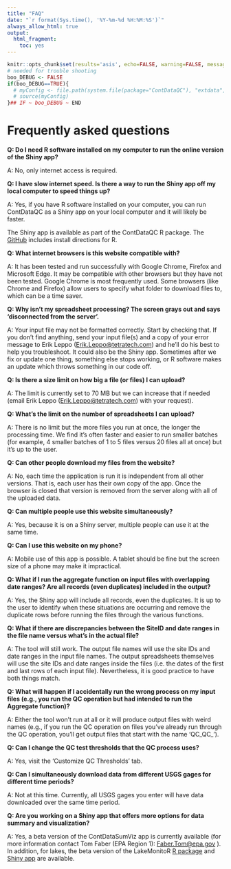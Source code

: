 ```yaml
---
title: "FAQ"
date: "`r format(Sys.time(), '%Y-%m-%d %H:%M:%S')`"
always_allow_html: true
output:
  html_fragment:
    toc: yes
---
```


```r
knitr::opts_chunk$set(results='asis', echo=FALSE, warning=FALSE, message = FALSE)
# needed for trouble shooting
boo_DEBUG <- FALSE
if(boo_DEBUG==TRUE){
  # myConfig <- file.path(system.file(package="ContDataQC"), "extdata", "config.ORIG.R")
  # source(myConfig)
}## IF ~ boo_DEBUG ~ END
```

# Frequently asked questions

**Q: Do I need R software installed on my computer to run the online version of the Shiny app?**

A: No, only internet access is required.

**Q: I have slow internet speed. Is there a way to run the Shiny app off my local computer to speed things up?**

A: Yes, if you have R software installed on your computer, you can run ContDataQC as a Shiny app on your local computer and it will likely be faster.

The Shiny app is available as part of the ContDataQC R package.  The <a href="https://github.com/leppott/ContDataQC" target="_blank">GitHub</a> includes
install directions for R.

**Q: What internet browsers is this website compatible with?**

A: It has been tested and run successfully with Google Chrome, Firefox and Microsoft Edge. It may be compatible with other browsers but they have not been tested. Google Chrome is most frequently used. Some browsers (like Chrome and Firefox) allow users to specify what folder to download files to, which can be a time saver.

**Q: Why isn't my spreadsheet processing? The screen grays out and says 'disconnected from the server'.**

A: Your input file may not be formatted correctly. Start by checking that. If you don't find anything, send your input file(s) and a copy of your error message to Erik Leppo ([Erik.Leppo\@tetratech.com](mailto:Erik.Leppo@tetratech.com){.email}) and he'll do his best to help you troubleshoot. It could also be the Shiny app. Sometimes after we fix or update one thing, something else stops working, or R software makes an update which throws something in our code off.

**Q: Is there a size limit on how big a file (or files) I can upload?**

A: The limit is currently set to 70 MB but we can increase that if needed (email Erik Leppo ([Erik.Leppo\@tetratech.com](mailto:Erik.Leppo@tetratech.com){.email}) with your request).

**Q: What's the limit on the number of spreadsheets I can upload?**

A: There is no limit but the more files you run at once, the longer the processing time. We find it's often faster and easier to run smaller batches (for example, 4 smaller batches of 1 to 5 files versus 20 files all at once) but it's up to the user.

**Q: Can other people download my files from the website?**

A: No, each time the application is run it is independent from all other versions. That is, each user has their own copy of the app. Once the browser is closed that version is removed from the server along with all of the uploaded data.

**Q: Can multiple people use this website simultaneously?**

A: Yes, because it is on a Shiny server, multiple people can use it at the same time.

**Q: Can I use this website on my phone?**

A: Mobile use of this app is possible. A tablet should be fine but the screen size of a phone may make it impractical.

**Q: What if I run the aggregate function on input files with overlapping date ranges? Are all records (even duplicates) included in the output?**

A: Yes, the Shiny app will include all records, even the duplicates. It is up to the user to identify when these situations are occurring and remove the duplicate rows before running the files through the various functions.

**Q: What if there are discrepancies between the SiteID and date ranges in the file name versus what's in the actual file?**

A: The tool will still work. The output file names will use the site IDs and date ranges in the input file names. The output spreadsheets themselves will use the site IDs and date ranges inside the files (i.e. the dates of the first and last rows of each input file). Nevertheless, it is good practice to have both things match.

**Q: What will happen if I accidentally run the wrong process on my input files (e.g., you run the QC operation but had intended to run the Aggregate function)?**

A: Either the tool won't run at all or it will produce output files with weird names (e.g., if you run the QC operation on files you've already run through the QC operation, you'll get output files that start with the name 'QC_QC\_').

**Q: Can I change the QC test thresholds that the QC process uses?**

A: Yes, visit the 'Customize QC Thresholds' tab.

**Q: Can I simultaneously download data from different USGS gages for different time periods?**

A: Not at this time. Currently, all USGS gages you enter will have data downloaded over the same time period.

**Q: Are you working on a Shiny app that offers more options for data summary and visualization?**

A: Yes, a beta version of the ContDataSumViz app is currently available (for more 
information contact Tom Faber (EPA Region 1):  [Faber.Tom\@epa.gov](mailto:Faber.Tom@epa.gov){.email} ). In addition, for lakes, the beta version of the LakeMonitoR
<a href="https://github.com/leppott/LakeMonitoR" target="_blank">R package</a>
and
<a href="https://tetratech-wtr-wne.shinyapps.io/LakeMonitoR" target="_blank">Shiny app</a>
are available.
